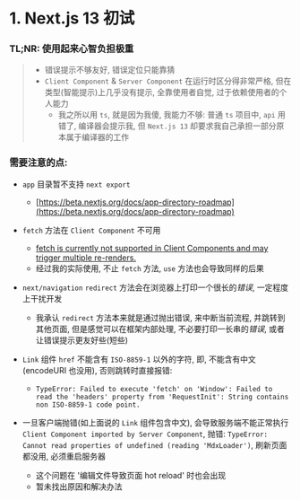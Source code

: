 
# 1. Next.js 13 初试

### TL;NR: 使用起来**心智负担极重**

> - 错误提示不够友好, 错误定位只能靠猜
> - `Client Component` & `Server Component` 在运行时区分得非常严格, 但在类型(智能提示)上几乎没有提示, 全靠使用者自觉, 过于依赖使用者的个人能力
>   - 我之所以用 `ts`, 就是因为我傻, 我能力不够: 普通 `ts` 项目中, `api` 用错了, 编译器会提示我, 但 `Next.js 13` 却要求我自己承担一部分原本属于编译器的工作

### 需要注意的点:

- `app` 目录暂不支持 `next export`

  - [https://beta.nextjs.org/docs/app-directory-roadmap](https://beta.nextjs.org/docs/app-directory-roadmap)

- `fetch` 方法在 `Client Component` 不可用

  - [fetch is currently not supported in Client Components and may trigger multiple re-renders.](https://beta.nextjs.org/docs/data-fetching/fetching#example-fetch-and-use-in-client-components)
  - 经过我的实际使用, 不止 `fetch` 方法, `use` 方法也会导致同样的后果

- `next/navigation` `redirect` 方法会在浏览器上打印一个很长的*错误*, 一定程度上干扰开发

  - 我承认 `redirect` 方法本来就是通过抛出错误, 来中断当前流程, 并跳转到其他页面, 但是感觉可以在框架内部处理, 不必要打印一长串的*错误*, 或者让错误提示更友好些(短些)

- `Link` 组件 `href` 不能含有 `ISO-8859-1` 以外的字符, 即, 不能含有中文(encodeURI 也没用), 否则跳转时直接报错:

  - `TypeError: Failed to execute 'fetch' on 'Window': Failed to read the 'headers' property from 'RequestInit': String contains non ISO-8859-1 code point.`

- 一旦客户端抛错(如上面说的 `Link` 组件包含中文), 会导致服务端不能正常执行 `Client Component imported by Server Component`, 抛错: `TypeError: Cannot read properties of undefined (reading 'MdxLoader')`, 刷新页面都没用, 必须重启服务器
  - 这个问题在 '编辑文件导致页面 hot reload' 时也会出现
  - 暂未找出原因和解决办法
